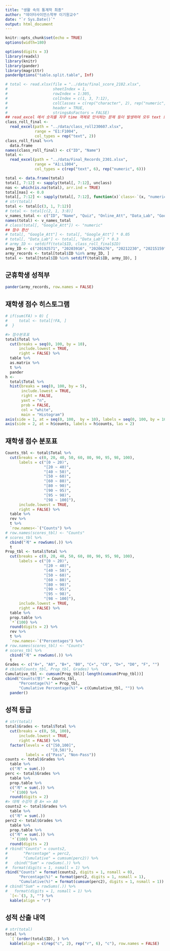 ```yaml
---
title: "생활 속의 통계학 최종"
author: "데이터사이언스학부 이기원교수"
date: "`r Sys.Date()`"
output: html_document
---
```


```r
knitr::opts_chunk$set(echo = TRUE)
options(width=180)
```

```r
options(digits = 3)
library(readxl)
library(knitr)
library(pander)
library(magrittr)
panderOptions("table.split.table", Inf)
```

```r
# total <- read.xlsx(file = "../data/final_score_2102.xlsx", 
#                    sheetIndex = 1, 
#                    rowIndex = 1:305, 
#                    colIndex = c(1, 3, 7:12), 
#                    colClasses = c(rep("character", 2), rep("numeric", 6)), 
#                    header = TRUE,
#                    stringsAsFactors = FALSE)
## read_excel 에서 숫자를 자꾸 time 객체로 인식하는 문제 등이 발생하여 모두 text 로 읽어들이고 unclass 한 후 숫자로 class 
class_roll_final <- 
  read_excel(path = "../data/class_roll230607.xlsx",
             range = "E1:F1004",
             col_types = rep("text", 2))
class_roll_final %<>%
  data.frame
names(class_roll_final) <- c("ID", "Name")
total <-
  read_excel(path = "../data/Final_Records_2301.xlsx",
             range = "A1:L1004",
             col_types = c(rep("text", 6), rep("numeric", 6)))

total <- data.frame(total)
total[, 7:12] <- sapply(total[, 7:12], unclass)
nas <- which(is.na(total), arr.ind = TRUE)
total[nas] <- 0.0
total[, 7:12] <- sapply(total[, 7:12], function(x)`class<-`(x, "numeric"))
# str(total)
total <- total[c(3, 1, 7:12)]
# total <- total[c(2, 1, 3:8)]
v_names_total <- c("ID", "Name", "Quiz", "Online_Att", "Data_Lab", "Google_Att", "TED", "Total")
names(total) <- v_names_total
# class(total[, "Google_Att"]) <- "numeric"
## 점수 환산
# total[, "Google_Att"] <- total[, "Google_Att"] * 0.05
# total[, "Data_Lab"] <- total[, "Data_Lab"] * 0.3
# army_ID <- setdiff(total$ID, class_roll_final$ID)
army_ID <- c("20192571", "20203916", "20206276", "20212230", "20215159", "20222936")
army_records <- total[total$ID %in% army_ID, ] 
total <- total[total$ID %in% setdiff(total$ID, army_ID), ]
```
## 군휴학생 성적부

```r
pander(army_records, row.names = FALSE)
```

<!--
## FA 명단
 
```r
FA_id <- c("20171701", "20155219")
FA <- total$ID %in% FA_id
total[FA, "Name"]
```

## 대체/재이수 명단

```r
(Repl_names <- c("김범수", "김세원", "김용규", "김은지", "김정민", "김준모", "노흥승", "맹소진", "박준영", "심무중", "윤성민", "이명규", "이연희", "이예진", "이학무", "정영광", "주소원", "한예지", "홍예은", "황푸름"))
Repl <- total$Name %in% Repl_names
```
-->

## 재학생 점수 히스토그램

```r
# if(sum(FA) > 0) {
#     total <- total[!FA, ]
#  }

#> 점수분포표
total$Total %>%  
  cut(breaks = seq(0, 100, by = 10), 
      include.lowest = TRUE, 
      right = FALSE) %>%
  table %>%
  as.matrix %>%
  t %>%
  pander
h <- 
  total$Total %>% 
  hist(breaks = seq(0, 100, by = 5), 
       include.lowest = TRUE,
       right = FALSE,
       yaxt = "n",
       prob = FALSE, 
       col = "white",
       main = "Histogram")
axis(side = 1, at = seq(0, 100,  by = 10), labels = seq(0, 100, by = 10))
axis(side = 2, at = h$counts, labels = h$counts, las = 2)
```

## 재학생 점수 분포표

```r
Counts_tbl <- total$Total %>% 
  cut(breaks = c(0, 20, 40, 50, 60, 80, 90, 95, 98, 100),
      labels = c("[0 ~ 20)", 
                 "[20 ~ 40)",
                 "[40 ~ 50)",
                 "[50 ~ 60)", 
                 "[60 ~ 80)", 
                 "[80 ~ 90)", 
                 "[90 ~ 95)",
                 "[95 ~ 98)", 
                 "[98 ~ 100]"), 
      include.lowest = TRUE, 
      right = FALSE) %>%
  table %>%
  rev %>% 
  t %>% 
  `row.names<-`("Counts") %>%
# row.names(scores_tbl) <- "Counts"
# scores_tbl %>%
  cbind("계" = rowSums(.)) %>%
  t
Prop_tbl <- total$Total %>% 
  cut(breaks = c(0, 20, 40, 50, 60, 80, 90, 95, 98, 100),
      labels = c("[0 ~ 20)", 
                 "[20 ~ 40)",
                 "[40 ~ 50)",
                 "[50 ~ 60)", 
                 "[60 ~ 80)", 
                 "[80 ~ 90)", 
                 "[90 ~ 95)",
                 "[95 ~ 98)", 
                 "[98 ~ 100]"), 
      include.lowest = TRUE, 
      right = FALSE) %>%
  table %>%
  prop.table %>%
  `*`(100) %>%
  round(digits = 2) %>%
  rev %>% 
  t %>% 
  `row.names<-`("Percentages") %>%
# row.names(scores_tbl) <- "Counts"
# scores_tbl %>%
  cbind("계" = rowSums(.)) %>%
  t 
Grades <- c("A+", "A0", "B+", "B0", "C+", "C0", "D+", "D0", "F", "")
# cbind(Counts_tbl, Prop_tbl, Grades) %>%
Cumulative_tbl <- cumsum(Prop_tbl)[-length(cumsum(Prop_tbl))]
cbind("Counts(명)" = Counts_tbl, 
      "Percentage(%)" = Prop_tbl, 
      "Cumulative Percentage(%)" = c(Cumulative_tbl, "")) %>%
  pander()
```

## 성적 등급 

```r
# str(total)
total$Grades <- total$Total %>% 
  cut(breaks = c(0, 50, 100), 
      include.lowest = TRUE, 
      right = FALSE) %>%
  factor(levels = c("[50,100]", 
                    "[0,50)"),
         labels = c("Pass", "Non-Pass"))
counts <- total$Grades %>%
  table %>% 
  c("계" = sum(.))
perc <- total$Grades %>%
  table %>% 
  prop.table %>%
  c("계" = sum(.)) %>%
  `*`(100) %>%
  round(digits = 2) 
#> 대체 수강자 중 A+ => A0
counts2 <- total$Grades %>%
  table %>% 
  c("계" = sum(.))
perc2 <- total$Grades %>%
  table %>%
  prop.table %>%
  c("계" = sum(.)) %>%
  `*`(100) %>%
  round(digits = 2) 
# rbind("Counts" = counts2, 
#       "Percentage" = perc2, 
#       "Cumulative" = cumsum(perc2)) %>%
#   cbind("Sum" = rowSums(.)) %>%
#  format(digits = 1, nsmall = 1) %>%
rbind("Counts" = format(counts2, digits = 1, nsmall = 0), 
      "Percentage(%)" = format(perc2, digits = 1, nsmall = 1), 
      "Cumulative(%)" = format(cumsum(perc2), digits = 1, nsmall = 1)) %>%
# cbind("Sum" = rowSums(.)) %>%
#   format(digits = 1, nsmall = 1) %>%
  `[<-`(3, 3, "") %>%
  kable(align = "r")
```

## 성적 산출 내역

```r
# str(total)
total %>% 
  `[`(order(total$ID), ) %>%
  kable(align = c(rep("c", 2), rep("r", 6), "c"), row.names = FALSE)
```

<!--
## 재수강을 고려한 특별 강등 요청

```r
total[total$Name == "김수빈", ] %>%
  kable(align = c(rep("c", 2), rep("r", 6), "c"))
```

## Quiz 19점 이상

```r
kable(format(total[total$Quiz >= 19, ], digits = 2, nsmall = 1),
      align = c(rep("r", 8), "c"))
nrow(total[total$Quiz >= 19, ])
```

## 60점 미만

```r
kable(format(total[total$Total < 60, ], digits = 2, nsmall = 1),
      align = c(rep("r", 8), "c"))
nrow(total[total$Total < 60, ])
```
-->

<!--
## 50점 미만

```r
total[total$Total < 50, "Name"]
nrow(total[total$Total < 40, ])
```

##  A 학점자

```r
kable(format(total[total$Grades %in% c("A+", "A0"), ], digits = 2, nsmall = 1), 
      align = c(rep("r", 8), "c"), digits = 3)
nrow(total[total$Grades %in% c("A+", "A0"), ])
```
-->


<P style = "page-break-before:always">
<!--
```r
v_names_kr <- c("학번", "이름","퀴즈(20)", "TED(25)", "온라인출석(20)", "데이터실험(30)", "구글설문지(5)" , "총점(100)", "학점")
total_kr <- total 
names(total_kr) <- v_names_kr
my_grade <- function(name){
  kable(total_kr[total$Name %in% name, -1], row.names = FALSE)
}
my_grade <- function(name){
  kable(total_kr[total$Name %in% name, -1], 
        row.names = FALSE)
}
my_grade(c("이기호"))
my_grade(c("홍예원"))
my_grade(c("최서연"))
my_grade(c("박가누"))
```

```r
my_grade_print <-
  function(name){
    paste(names(total_kr[total$Name %in%  name, -c(1, 9)]),
          total_kr[total$Name %in% name, -c(1, 9)], 
          sep = ":", 
          collapse = "\t")
  }
cat(my_grade_print("이기호")) 
sapply(c("가해린", "박가누"), my_grade_print) %>%
  kable(escape = FALSE, row.names = FALSE)
sapply(total[total$Total < 50, "Name"], 
       FUN = my_grade_print) %>%
  kable(escape = FALSE, row.names = FALSE)
```
-->

<!--
### Save Data

```r
write.csv(army_records, file = "../data/army_records_2202.csv", 
          row.names = FALSE,
          fileEncoding = "CP949")
army_records
total2202 <- total
saveRDS(total2202, file = "total2202.RDS")
save.image(file = "../R/final_Records2202.RData")
```

-->
               
